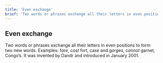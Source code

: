 ```yaml
---
title: 'Even exchange'
brief: 'Two words or phrases exchange all their letters in even positions to form two new words.'
---
```


## Even exchange

Two words or phrases exchange all their letters in even positions to form two new words. Examples: <Example><Step printArrow>f*a*r*e*, c*o*s*t*</Step> <Finally>fort, case</Finally></Example> and <Example><Step printArrow>g*o*r*g*e*s*, c*a*n*n*o*t*</Step> <Finally>garnet, Congo’s</Finally></Example>. It was invented by Dandr and introduced in January 2001. 